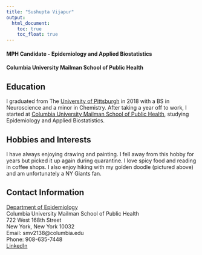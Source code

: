 ```yaml
---
title: "Sushupta Vijapur"
output: 
  html_document:
    toc: true
    toc_float: true
---
```



#### MPH Candidate - Epidemiology and Applied Biostatistics 
#### Columbia University Mailman School of Public Health


## Education

I graduated from The [University of Pittsburgh](http://neuroscience.pitt.edu/) in 2018 with a BS in Neuroscience and a minor in Chemistry. After taking a year off to work, I started at [Columbia University Mailman School of Public Health](https://www.publichealth.columbia.edu/academics/departments/epidemiology), studying Epidemiology and Applied Biostatistics.


## Hobbies and Interests

I have always enjoying drawing and painting. I fell away from this hobby for years but picked it up again during quarantine. I love spicy food and reading in coffee shops. I also enjoy hiking with my golden doodle (pictured above) and am unfortunately a NY Giants fan. 


## Contact Information

[Department of Epidemiology](https://www.publichealth.columbia.edu/academics/departments/epidemiology)\
Columbia University Mailman School of Public Health\
722 West 168th Street\
New York, New York 10032\
Email: smv2138@columbia.edu\
Phone: 908-635-7448\
[LinkedIn](https://www.linkedin.com/in/sushupta-vijapur-25b944148/) 